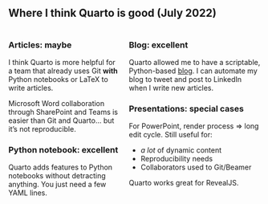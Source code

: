 ## Where I think Quarto is good (July 2022)

:::: {.columns}
::: {.column}

### Articles: maybe

I think Quarto is more helpful for a team that already uses Git **with** Python notebooks or LaTeX to write articles. 

Microsoft Word collaboration through SharePoint and Teams is easier than Git and Quarto... but it's not reproducible.

### Python notebook: excellent

Quarto adds features to Python notebooks without detracting anything. You just need a few YAML lines.
:::

::: {.column}

### Blog: excellent

Quarto allowed me to have a scriptable, Python-based [blog](https://www.meyerperin.com). I can automate my blog to tweet and post to LinkedIn when I write new articles.

### Presentations: special cases

For PowerPoint, render process => long edit cycle. Still useful for:

- *a lot* of dynamic content
- Reproducibility needs
- Collaborators used to Git/Beamer 

Quarto works great for RevealJS.

:::
::::

